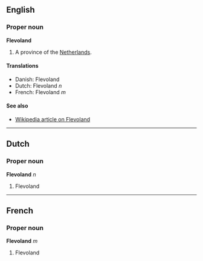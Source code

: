 ==English==
===Proper noun===
'''Flevoland'''

#A province of the [[Netherlands]].

====Translations====
*Danish: Flevoland
*Dutch: Flevoland ''n''
*French: Flevoland ''m''

====See also====
*[[en:Flevoland|Wikipedia article on Flevoland]]

----
==Dutch==
===Proper noun===
'''Flevoland''' ''n''

#Flevoland

----
==French==
===Proper noun===
'''Flevoland''' ''m''

#Flevoland